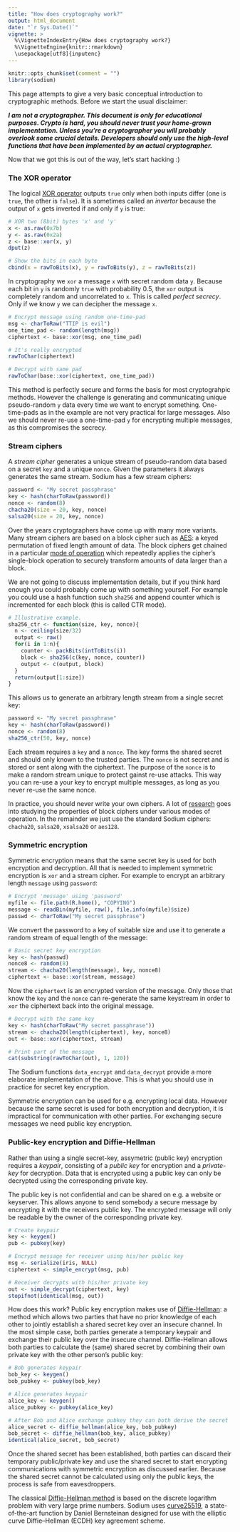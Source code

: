 ```yaml
---
title: "How does cryptography work?"
output: html_document
date: "`r Sys.Date()`"
vignette: >
  %\VignetteIndexEntry{How does cryptography work?}
  %\VignetteEngine{knitr::rmarkdown}
  \usepackage[utf8]{inputenc}
---
```


```r
knitr::opts_chunk$set(comment = "")
library(sodium)
```

This page attempts to give a very basic conceptual introduction to cryptographic methods. Before we start the usual disclaimer:

___I am not a cryptographer. This document is only for educational purposes. Crypto is hard, you should never trust your home-grown implementation. Unless you're a cryptographer you will probably overlook some crucial details. Developers should only use the high-level functions that have been implemented by an actual cryptographer.___

Now that we got this is out of the way, let's start hacking :)

### The XOR operator 

The logical [XOR operator](https://en.wikipedia.org/wiki/Exclusive_or#Truth_table) outputs `true` only when both inputs differ (one is `true`, the other is `false`). It is sometimes called an *invertor* because the output of `x` gets inverted if and only if `y` is true:

```r
# XOR two (8bit) bytes 'x' and 'y'
x <- as.raw(0x7b)
y <- as.raw(0x2a)
z <- base::xor(x, y)
dput(z)

# Show the bits in each byte
cbind(x = rawToBits(x), y = rawToBits(y), z = rawToBits(z))
```

In cryptography we `xor` a message `x` with secret random data `y`. Because each bit in `y` is randomly `true` with probability 0.5, the `xor` output is completely random and uncorrelated to `x`. This is called *perfect secrecy*. Only if we know `y` we can decipher the message `x`.

```r
# Encrypt message using random one-time-pad
msg <- charToRaw("TTIP is evil")
one_time_pad <- random(length(msg))
ciphertext <- base::xor(msg, one_time_pad)

# It's really encrypted
rawToChar(ciphertext)

# Decrypt with same pad
rawToChar(base::xor(ciphertext, one_time_pad))
```

This method is perfectly secure and forms the basis for most cryptograhpic methods. However the challenge is generating and communicating unique pseudo-random `y` data every time we want to encrypt something. One-time-pads as in the example are not very practical for large messages. Also we should never re-use a one-time-pad `y` for encrypting multiple messages, as this  compromises the secrecy. 

### Stream ciphers

A *stream cipher* generates a unique stream of pseudo-random data based on a secret `key` and a unique `nonce`. Given the parameters it always generates the same stream. Sodium has a few stream ciphers:

```r
password <- "My secret passphrase"
key <- hash(charToRaw(password))
nonce <- random(8)
chacha20(size = 20, key, nonce)
salsa20(size = 20, key, nonce)
```

Over the years cryptographers have come up with many more variants. Many stream ciphers are based on a block cipher such as [AES](https://en.wikipedia.org/wiki/Advanced_Encryption_Standard): a keyed permutation of fixed length amount of data. The block ciphers get chained in a particular [mode of operation](https://en.wikipedia.org/wiki/Block_cipher_mode_of_operation) which repeatedly applies the cipher's single-block operation to securely transform amounts of data larger than a block.

We are not going to discuss implementation details, but if you think hard enough you could probably come up with something yourself. For example you could use a hash function such `sha256` and append counter which is incremented for each block (this is called CTR mode).


```r
# Illustrative example.
sha256_ctr <- function(size, key, nonce){
  n <- ceiling(size/32)
  output <- raw()
  for(i in 1:n){
    counter <- packBits(intToBits(i))
    block <- sha256(c(key, nonce, counter))
    output <- c(output, block)
  }
  return(output[1:size])
}
```

This allows us to generate an arbitrary length stream from a single secret key:

```r
password <- "My secret passphrase"
key <- hash(charToRaw(password))
nonce <- random(8)
sha256_ctr(50, key, nonce)
```

Each stream requires a `key` and a `nonce`. The key forms the shared secret and should only known to the trusted parties. The `nonce` is not secret and is stored or sent along with the ciphertext. The purpose of the `nonce` is to make a random stream unique to protect gainst re-use attacks. This way you can re-use a your key to encrypt multiple messages, as long as you never re-use the same nonce.

In practice, you should never write your own ciphers. A lot of [research](http://citeseerx.ist.psu.edu/viewdoc/download?doi=10.1.1.58.1811&rep=rep1&type=pdf) goes into studying the properties of block ciphers under various modes of operation. In the remainder we just use the standard Sodium ciphers: `chacha20`, `salsa20`, `xsalsa20` or `aes128`.

### Symmetric encryption

Symmetric encryption means that the same secret key is used for both encryption and decryption. All that is needed to implement symmetric encryption is `xor` and a stream cipher. For example to encrypt an arbitrary length `message` using `password`:

```r
# Encrypt 'message' using 'password'
myfile <- file.path(R.home(), "COPYING")
message <- readBin(myfile, raw(), file.info(myfile)$size)
passwd <- charToRaw("My secret passphrase")
```

We convert the password to a key of suitable size and use it to generate a random stream of equal length of the message:

```r
# Basic secret key encryption
key <- hash(passwd)
nonce8 <- random(8)
stream <- chacha20(length(message), key, nonce8)
ciphertext <- base::xor(stream, message)
```

Now the `ciphertext` is an encrypted version of the message. Only those that know the `key` and the `nonce` can re-generate the same keystream in order to `xor` the ciphertext back into the original message. 

```r
# Decrypt with the same key
key <- hash(charToRaw("My secret passphrase"))
stream <- chacha20(length(ciphertext), key, nonce8)
out <- base::xor(ciphertext, stream)

# Print part of the message
cat(substring(rawToChar(out), 1, 120))
```

The Sodium functions `data_encrypt` and `data_decrypt` provide a more elaborate implementation of the above. This is what you should use in practice for secret key encryption.

Symmetric encryption can be used for e.g. encrypting local data. However because the same secret is used for both encryption and decryption, it is impractical for communication with other parties. For exchanging secure messages we need public key encryption.

### Public-key encryption and Diffie-Hellman

Rather than using a single secret-key, assymetric (public key) encryption requires a *keypair*, consisting of a *public key* for encryption and a *private-key* for decryption. Data that is encrypted using a public key can only be decrypted using the corresponding private key. 

The public key is not confidential and can be shared on e.g. a website or keyserver. This allows anyone to send somebody a secure message by encrypting it with the receivers public key. The encrypted message will only be readable by the owner of the corresponding private key.

```r
# Create keypair
key <- keygen()
pub <- pubkey(key)

# Encrypt message for receiver using his/her public key
msg <- serialize(iris, NULL)
ciphertext <- simple_encrypt(msg, pub)

# Receiver decrypts with his/her private key
out <- simple_decrypt(ciphertext, key)
stopifnot(identical(msg, out))
```

How does this work? Public key encryption makes use of [Diffie-Hellman](http://mathworld.wolfram.com/Diffie-HellmanProtocol.html): a method which allows two parties that have no prior knowledge of each other to jointly establish a shared secret key over an insecure channel. In the most simple case, both parties generate a temporary keypair and exchange their public key over the insecure channel. Diffie-Hellman allows both parties to calculate the (same) shared secret by combining their own private key with the other person's public key:

```r
# Bob generates keypair
bob_key <- keygen()
bob_pubkey <- pubkey(bob_key)

# Alice generates keypair
alice_key <- keygen()
alice_pubkey <- pubkey(alice_key)

# After Bob and Alice exchange pubkey they can both derive the secret
alice_secret <- diffie_hellman(alice_key, bob_pubkey)
bob_secret <- diffie_hellman(bob_key, alice_pubkey)
identical(alice_secret, bob_secret)
```

Once the shared secret has been established, both parties can discard their temporary public/private key and use the shared secret to start encrypting communications with symmetric encryption as discussed earlier. Because the shared secret cannot be calculated using only the public keys, the process is safe from eavesdroppers.

The classical [Diffie-Hellman method](http://mathworld.wolfram.com/Diffie-HellmanProtocol.html) is based on the discrete logarithm problem with very large prime numbers. Sodium uses [curve25519](http://cr.yp.to/ecdh/curve25519-20060209.pdf), a state-of-the-art function by Daniel Bernsteinan designed for use with the elliptic curve Diffie–Hellman (ECDH) key agreement scheme.

